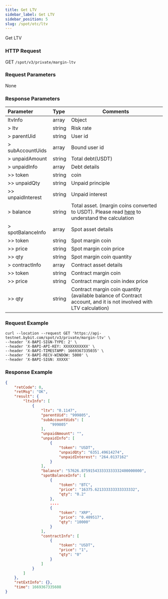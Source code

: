 ```yaml
---
title: Get LTV
sidebar_label: Get LTV
sidebar_position: 5
slug: /spot/otc/ltv
---
```

Get LTV

### HTTP Request
GET <code>/spot/v3/private/margin-ltv</code>

### Request Parameters
None

### Response Parameters
| Parameter | Type | Comments|
|:----- |:-----|----- |
|ltvInfo | array | Object |
|> ltv | string	| Risk rate |
|> parentUid | string | User id |
|> subAccountUids | array | Bound user id |
|> unpaidAmount	| string | Total debt(USDT) |
|> unpaidInfo | array | Debt details |
|>> token | string | coin |
|>> unpaidQty | string | Unpaid principle |
|>> unpaidInterest | string	| Unpaid interest |
|> balance | string	| Total asset. (margin coins converted to USDT). Please read <a href="https://www.bybit.com/en-US/help-center/s/article/Over-the-counter-OTC-Lending">here</a> to understand the calculation |
|> spotBalanceInfo | array | Spot asset details |
|>> token | string | Spot margin coin |
|>> price | string | Spot margin coin price |
|>> qty	| string | Spot margin coin quantity |
|> contractInfo	| array	| Contract asset details |
|>> token | string | Contract margin coin |
|>> price | string | Contract margin coin index price |
|>> qty	| string | Contract margin coin quantity (available balance of Contract account, and it is not involved with LTV calculation) |

### Request Example

```http
curl --location --request GET 'https://api-testnet.bybit.com/spot/v3/private/margin-ltv' \
--header 'X-BAPI-SIGN-TYPE: 2' \
--header 'X-BAPI-API-KEY: XXXXXXXXXXX' \
--header 'X-BAPI-TIMESTAMP: 1669367335035' \
--header 'X-BAPI-RECV-WINDOW: 5000' \
--header 'X-BAPI-SIGN: XXXXX'
```

### Response Example

```json
{
    "retCode": 0,
    "retMsg": "OK",
    "result": {
        "ltvInfo": [
            {
                "ltv": "0.1147",
                "parentUid": "999805",
                "subAccountUids": [
                    "999805"
                ],
                "unpaidAmount": "",
                "unpaidInfo": [
                    {
                        "token": "USDT",
                        "unpaidQty": "6351.49614274",
                        "unpaidInterest": "264.0137162"
                    }
                ],
                "balance": "57626.875915433333333332400000000",
                "spotBalanceInfo": [
                    {
                        "token": "BTC",
                        "price": "16375.621333333333333332",
                        "qty": "0.2"
                    },
                    ....
                    {
                        "token": "XRP",
                        "price": "0.409517",
                        "qty": "10000"
                    }
                ],
                "contractInfo": [
                    {
                        "token": "USDT",
                        "price": "1",
                        "qty": "0"
                    }
                ]
            }
        ]
    },
    "retExtInfo": {},
    "time": 1669367335608
}
```

